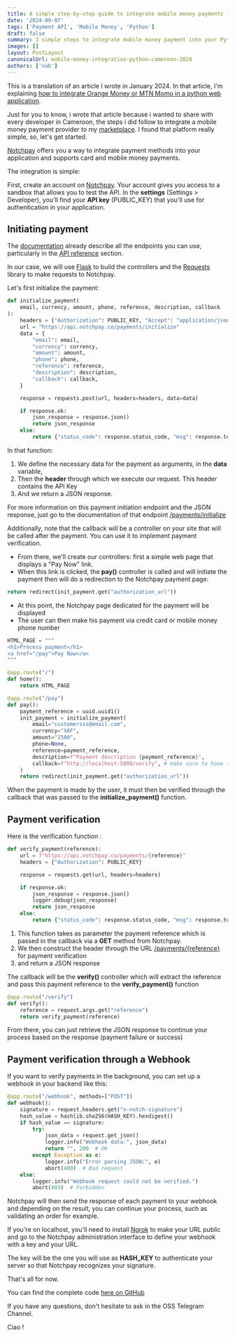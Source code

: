 ```yaml
---
title: A simple step-by-step guide to integrate mobile money payments for your python web application in Cameroun (2024)
date: '2024-09-07'
tags: ['Payment API', 'Mobile Money', 'Python']
draft: false
summary: 3 simple steps to integrate mobile money payment into your Python web application
images: []
layout: PostLayout
canonicalUrl: mobile-money-integration-python-cameroon-2024
authors: ['nab']
---
```


This is a translation of an article I wrote in January 2024. In that article, i'm explaining [how to integrate Orange Money or MTN Momo in a python web application](https://peef.dev/post/nasser/comment-integrer-les-paiements-orange-money-ou-mtn-momo-au-cameroun-dans-son-application-avec-python-286).

Just for you to know, i wrote that article because i wanted to share with every developer in Cameroon, the steps i did follow to integrate a mobile money payment provider to my [marketplace](https://peef.dev). I found that platform really simple, so, let's get started.

[Notchpay](https://notchpay.co/) offers you a way to integrate payment methods into your application and supports card and mobile money payments.

The integration is simple:

First, create an account on [Notchpay](https://business.notchpay.co/). Your account gives you access to a sandbox that allows you to test the API. In the **settings** (Settings > Developer), you'll find your **API key** (PUBLIC_KEY) that you'll use for authentication in your application.

## Initiating payment

The [documentation](https://developer.notchpay.co/) already describe all the endpoints you can use, particularly in the [API reference](https://developer.notchpay.co/api/tag/payment) section.

In our case, we will use [Flask](https://pypi.org/project/Flask/) to build the controllers and the [Requests](https://pypi.org/project/requests/) library to make requests to Notchpay.

Let's first initialize the payment:

```python
def initialize_payment(
    email, currency, amount, phone, reference, description, callback
):
    headers = {"Authorization": PUBLIC_KEY, "Accept": "application/json"}
    url = "https://api.notchpay.co/payments/initialize"
    data = {
        "email": email,
        "currency": currency,
        "amount": amount,
        "phone": phone,
        "reference": reference,
        "description": description,
        "callback": callback,
    }

    response = requests.post(url, headers=headers, data=data)

    if response.ok:
        json_response = response.json()
        return json_response
    else:
        return {"status_code": response.status_code, "msg": response.text}
```

In that function:

1. We define the necessary data for the payment as arguments, in the **data** variable,
2. Then the **header** through which we execute our request. This header contains the API Key
3. And we return a JSON response.

For more information on this payment initiation endpoint and the JSON response, just go to the documentation of that endpoint [/payments/initialize](https://developer.notchpay.co/api/tag/payment/post/payments)

Additionally, note that the callback will be a controller on your site that will be called after the payment. You can use it to implement payment verification.

- From there, we'll create our controllers: first a simple web page that displays a "Pay Now" link.
- When this link is clicked, the **pay()** controller is called and will initiate the payment then will do a redirection to the Notchpay payment page:

```python
return redirect(init_payment.get("authorization_url"))
```

- At this point, the Notchpay page dedicated for the payment will be displayed
- The user can then make his payment via credit card or mobile money phone number

```python
HTML_PAGE = """
<h1>Process payment</h1>
<a href="/pay">Pay Now</a>
"""

@app.route("/")
def home():
    return HTML_PAGE

@app.route("/pay")
def pay():
    payment_reference = uuid.uuid1()
    init_payment = initialize_payment(
        email="customersss@email.com",
        currency="XAF",
        amount="1500",
        phone=None,
        reference=payment_reference,
        description=f"Payment description {payment_reference}",
        callback=f"http://localhost:5000/verify", # make sure to have the right host
    )
    return redirect(init_payment.get("authorization_url"))
```

When the payment is made by the user, it must then be verified through the callback that was passed to the **initialize_payment()** function.

## Payment verification

Here is the verification function :

```python
def verify_payment(reference):
    url = f"https://api.notchpay.co/payments/{reference}"
    headers = {"Authorization": PUBLIC_KEY}

    response = requests.get(url, headers=headers)

    if response.ok:
        json_response = response.json()
        logger.debug(json_response)
        return json_response
    else:
        return {"status_code": response.status_code, "msg": response.text}
```

1. This function takes as parameter the payment reference which is passed in the callback via a **GET** method from Notchpay.
2. We then construct the header through the URL [/payments/{reference}](https://developer.notchpay.co/reference/payments#verify-and-fetch-payment) for payment verification
3. and return a JSON response

The callback will be the **verify()** controller which will extract the reference and pass this payment reference to the **verify_payment()** function

```python
@app.route("/verify")
def verify():
    reference = request.args.get("reference")
    return verify_payment(reference)
```

From there, you can just retrieve the JSON response to continue your process based on the response (payment failure or success)

## Payment verification through a Webhook

If you want to verify payments in the background, you can set up a webhook in your backend like this:

```python
@app.route("/webhook", methods=["POST"])
def webhook():
    signature = request.headers.get("x-notch-signature")
    hash_value = hashlib.sha256(HASH_KEY).hexdigest()
    if hash_value == signature:
        try:
            json_data = request.get_json()
            logger.info("Webhook data:", json_data)
            return "", 200  # OK
        except Exception as e:
            logger.info("Error parsing JSON:", e)
            abort(400)  # Bad request
    else:
        logger.info("Webhook request could not be verified.")
        abort(403)  # Forbidden
```

Notchpay will then send the response of each payment to your webhook and depending on the result, you can continue your process, such as validating an order for example.

If you're on localhost, you'll need to install [Ngrok](https://ngrok.com/) to make your URL public and go to the Notchpay administration interface to define your webhook with a key and your URL.

The key will be the one you will use as **HASH_KEY** to authenticate your server so that Notchpay recognizes your signature.

That's all for now.

You can find the complete code [here on GitHub](https://github.com/abdounasser202/just-for-fun/tree/main/notchpay)

If you have any questions, don't hesitate to ask in the OSS Telegram Channel.

Ciao !
